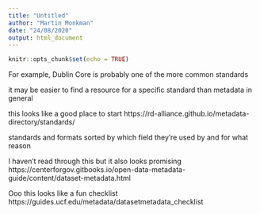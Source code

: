 ```yaml
---
title: "Untitled"
author: "Martin Monkman"
date: "24/08/2020"
output: html_document
---
```


```r
knitr::opts_chunk$set(echo = TRUE)
```

For example, Dublin Core is probably one of the more common standards



it may be easier to find a resource for a specific standard than metadata in general



this looks like a good place to start https://rd-alliance.github.io/metadata-directory/standards/



standards and formats sorted by which field they're used by and for what reason



I haven't read through this but it also looks promising https://centerforgov.gitbooks.io/open-data-metadata-guide/content/dataset-metadata.html



Ooo this looks like a fun checklist https://guides.ucf.edu/metadata/datasetmetadata_checklist



